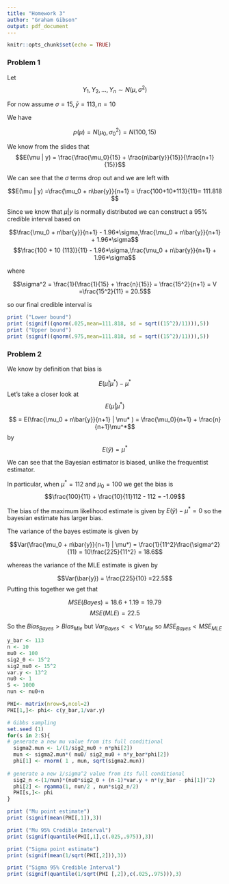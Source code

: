 ```yaml
---
title: "Homework 3"
author: "Graham Gibson"
output: pdf_document
---
```


```r
knitr::opts_chunk$set(echo = TRUE)
```

### Problem 1
Let $$Y_1,Y_2,...,Y_n \sim N(\mu, \sigma^2)$$

For now assume $\sigma = 15, \bar{y} = 113, n=10$

We have 

$$p(\mu) = N(\mu_0, \sigma_0^2) = N(100,15)$$

We know from the slides that
$$E(\mu | y) = \frac{\frac{\mu_0}{15} + \frac{n\bar{y}}{15}}{\frac{n+1}{15}}$$

We can see that the $\sigma$ terms drop out and we are left with

$$E(\mu | y) =\frac{\mu_0 + n\bar{y}}{n+1} = \frac{100+10*113}{11}= 111.818 $$

Since we know that $\mu | y$ is normally distributed we can construct a $95\%$ credible interval based on 

$$\frac{\mu_0 + n\bar{y}}{n+1} - 1.96*\sigma,\frac{\mu_0 + n\bar{y}}{n+1} + 1.96*\sigma$$
$$\frac{100 + 10 (113)}{11} - 1.96*\sigma,\frac{\mu_0 + n\bar{y}}{n+1} + 1.96*\sigma$$

where

$$\sigma^2 = \frac{1}{\frac{1}{15} +  \frac{n}{15}} = \frac{15^2}{n+1} = V =\frac{15^2}{11} = 20.5$$

so our final credible interval is 

```r

print ("Lower bound")
print (signif((qnorm(.025,mean=111.818, sd = sqrt((15^2)/11))),5))
print ("Upper bound")
print (signif((qnorm(.975,mean=111.818, sd = sqrt((15^2)/11))),5))

```


### Problem 2 

We know by definition that bias is 

$$E(\hat{\mu} | \mu^*) - \mu^*$$
Let's take a closer look at $$E(\hat{\mu} | \mu^*)$$

$$ = E(\frac{\mu_0 + n\bar{y}}{n+1} | \mu* ) = \frac{\mu_0}{n+1} + \frac{n}{n+1}\mu^*$$
by $$E(\bar{y}) = \mu^*$$

We can see that the Bayesian estimator is biased, unlike the frequentist estimator. 

In particular, when $\mu^{*} = 112$ and $\mu_0 =100$ we get the bias is 
$$\frac{100}{11} + \frac{10}{11}112 - 112 = -1.09$$

The bias of the maximum likelihood estimate is given by $E(\bar{y}) - \mu^* = 0$ so the bayesian estimate has larger bias.


The variance of the bayes estimate is given by 

$$Var(\frac{\mu_0 + n\bar{y}}{n+1} | \mu*) = \frac{1}{11^2}\frac{\sigma^2}{11} = 10\frac{225}{11^2} = 18.6$$



whereas the variance of the MLE estimate is given by 

$$Var(\bar{y}) = \frac{225}{10} =22.5$$
Putting this together we get that 

$$MSE(Bayes) = 18.6 + 1.19 = 19.79$$ 
$$MSE(MLE) = 22.5$$ 

So the $Bias_{Bayes} > Bias_{Mle}$ but $Var_{Bayes} << Var_{Mle}$ so $MSE_{Bayes} < MSE_{MLE}$


```r
y_bar <- 113
n <- 10
mu0 <- 100
sig2_0 <- 15^2
sig2_mu0 <- 15^2
var.y <- 13^2
nu0 <- 1
S <- 1000
nun <- nu0+n

PHI<- matrix(nrow=S,ncol=2)
PHI[1,]<- phi<- c(y_bar,1/var.y)

# Gibbs sampling
set.seed (1)
for(s in 2:S){
# generate a new mu value from its full conditional
  sigma2.mun <- 1/(1/sig2_mu0 + n*phi[2])
  mun <- sigma2.mun*( mu0/ sig2_mu0 + n*y_bar*phi[2])
  phi[1] <- rnorm( 1 , mun, sqrt(sigma2.mun))
  
# generate a new 1/sigma^2 value from its full conditional
  sig2_n <-(1/nun)*(nu0*sig2_0 + (n-1)*var.y + n*(y_bar - phi[1])^2)
  phi[2] <- rgamma(1, nun/2 , nun*sig2_n/2)
  PHI[s,]<- phi
}
```


```r
print ("Mu point estimate")
print (signif(mean(PHI[,1]),3))

print ("Mu 95% Credible Interval")
print (signif(quantile(PHI[,1],c(.025,.975)),3))

print ("Sigma point estimate")
print (signif(mean(1/sqrt(PHI[,2])),3))

print ("Sigma 95% Credible Interval")
print (signif(quantile(1/sqrt(PHI [,2]),c(.025,.975))),3)

```